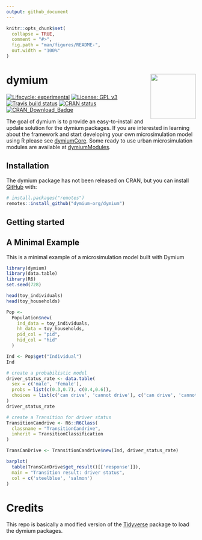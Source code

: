 ```yaml
---
output: github_document
---
```


<!-- README.md is generated from README.Rmd. Please edit that file -->

```r
knitr::opts_chunk$set(
  collapse = TRUE,
  comment = "#>",
  fig.path = "man/figures/README-",
  out.width = "100%"
)
```
# dymium <img src="man/figures/logo.png" align="right" alt="" width="120" />

<!-- badges: start -->
[![Lifecycle: experimental](https://img.shields.io/badge/lifecycle-experimental-orange.svg)](https://www.tidyverse.org/lifecycle/#experimental)
[![License: GPL v3](https://img.shields.io/badge/License-GPL%20v3-blue.svg)](https://www.gnu.org/licenses/gpl-3.0)
[![Travis build status](https://travis-ci.org/dymium-org/dymium.svg?branch=master)](https://travis-ci.org/dymium-org/dymium)
[![CRAN status](https://www.r-pkg.org/badges/version/dymium)](https://CRAN.R-project.org/package=dymium)
[![CRAN_Download_Badge](http://cranlogs.r-pkg.org/badges/dymium)](https://CRAN.R-project.org/package=dymium)
<!-- badges: end -->

The goal of dymium is to provide an easy-to-install and update solution for the dymium packages. If you are interested in learning about the framework and start developing your own microsimulation model using R please see [dymiumCore](https://github.com/dymium-org/dymiumCore). Some ready to use urban microsimulation modules are available at [dymiumModules](https://github.com/dymium-org/dymiumModules).

## Installation

The dymium package has not been released on CRAN, but you can install [GitHub](https://github.com/) with:

``` r
# install.packages("remotes")
remotes::install_github("dymium-org/dymium")
```

## Getting started

## A Minimal Example
This is a minimal example of a microsimulation model built with Dymium
```r
library(dymium)
library(data.table)
library(R6)
set.seed(728)

head(toy_individuals)
head(toy_households)

Pop <-
  Population$new(
    ind_data = toy_individuals,
    hh_data = toy_households,
    pid_col = "pid",
    hid_col = "hid"
  )

Ind <- Pop$get("Individual")
Ind

# create a probabilistic model
driver_status_rate <- data.table(
  sex = c('male', 'female'),
  probs = list(c(0.3,0.7), c(0.4,0.6)),
  choices = list(c('can drive', 'cannot drive'), c('can drive', 'cannot drive'))
)
driver_status_rate

# create a Transition for driver status
TransitionCandrive <- R6::R6Class(
  classname = "TransitionCandrive",
  inherit = TransitionClassification
)

TransCanDrive <- TransitionCandrive$new(Ind, driver_status_rate)

barplot(
  table(TransCanDrive$get_result()[['response']]),
  main = "Transition result: driver status",
  col = c('steelblue', 'salmon')
)
```

# Credits
This repo is basically a modified version of the [Tidyverse](https://github.com/tidyverse/tidyverse) package to load the dymium packages.
